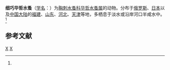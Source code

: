 {{Speciesbox
| taxon = Sinocalanus tenellus
| binomial_authority = (Kikuchi, 1928)<ref name='id12422'>{{cite web| url =http://www.bioinfo.cn/db05/BjdwSpecies.php?action=view&id=12422| title=细巧华哲水蚤| work =《中国动物物种编目数据库》| publisher =中国科学院微生物研究所| author =中国科学院动物研究所|accessdate =2021-12-31|archive-url=https://archive.fo/Bi1Ps|archive-date=2013-04-24|url-status=dead}}</ref>
}}

'''细巧华哲水蚤'''（[[学名|学名]]：{{lang|la|''Sinocalanus tenellus''}}）为[[胸刺水蚤科|胸刺水蚤科]][[华哲水蚤属|华哲水蚤属]]的动物。分布于[[俄罗斯|俄罗斯]]、[[日本|日本]]以及[[中国大陆|中国大陆]]的[[福建|福建]]、[[山东|山东]]、[[河北|河北]]、[[天津|天津]]等地，多栖息于淡水或沿岸河口半咸水中。<ref name='id12422'/>

== 参考文献 ==
{{reflist}}

{{taxonbar}}
[[Category:_1928年描述的动物|X]]
[[Category:华哲水蚤属|X]]